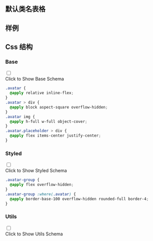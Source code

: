 

## 默认类名表格
  
<CssTable name="avatar" />
  
## 样例
  
<Demo></Demo>
  
## Css 结构


### Base

<div className="collapse">
<input type="checkbox" /> 
<div class="collapse-title px-0">
<span class="btn">Click to Show Base Schema</span>
</div>
<div class="collapse-content"> 

```css
.avatar {
  @apply relative inline-flex;
}
.avatar > div {
  @apply block aspect-square overflow-hidden;
}
.avatar img {
  @apply h-full w-full object-cover;
}
.avatar.placeholder > div {
  @apply flex items-center justify-center;
}

```

</div>
</div>



### Styled

<div className="collapse">
<input type="checkbox" /> 
<div class="collapse-title px-0">
<span class="btn">Click to Show Styled Schema</span>
</div>
<div class="collapse-content"> 

```css
.avatar-group {
  @apply flex overflow-hidden;
}
.avatar-group :where(.avatar) {
  @apply border-base-100 overflow-hidden rounded-full border-4;
}

```

</div>
</div>



### Utils

<div className="collapse">
<input type="checkbox" /> 
<div class="collapse-title px-0">
<span class="btn">Click to Show Utils Schema</span>
</div>
<div class="collapse-content"> 

```css

```

</div>
</div>



